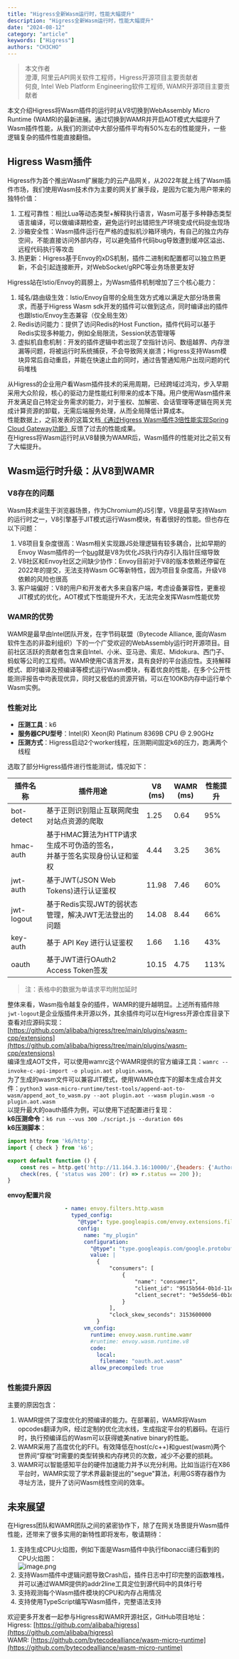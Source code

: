 ```yaml
---
title: "Higress全新Wasm运行时，性能大幅提升"
description: "Higress全新Wasm运行时，性能大幅提升"
date: "2024-08-12"
category: "article"
keywords: ["Higress"]
authors: "CH3CHO"
---
```


> 本文作者<br />澄潭, 阿里云API网关软件工程师，Higress开源项目主要贡献者<br />何良, Intel Web Platform Engineering软件工程师, WAMR开源项目主要贡献者

本文介绍Higress将Wasm插件的运行时从V8切换到WebAssembly Micro Runtime (WAMR)的最新进展。通过切换到WAMR并开启AOT模式大幅提升了Wasm插件性能，从我们的测试中大部分插件平均有50%左右的性能提升，一些逻辑复杂的插件性能直接翻倍。
<a name="kDGsg"></a>
## Higress Wasm插件
Higress作为首个推出Wasm扩展能力的云产品网关，从2022年就上线了Wasm插件市场，我们使用Wasm技术作为主要的网关扩展手段，是因为它能为用户带来的独特价值：

1. 工程可靠性：相比Lua等动态类型+解释执行语言，Wasm可基于多种静态类型语言编译，可以做编译期检查，避免运行时出错把生产环境变成代码捉虫现场
2. 沙箱安全性：Wasm插件运行在严格的虚拟机沙箱环境内，有自己的独立内存空间，不能直接访问外部内存，可以避免插件代码bug导致遭到缓冲区溢出、远程代码执行等攻击
3. 热更新：Higress基于Envoy的xDS机制，插件二进制和配置都可以独立热更新，不会引起连接断开，对WebSocket/gRPC等业务场景更友好

Higress站在Istio/Envoy的肩膀上，为Wasm插件机制增加了三个核心能力：

1. 域名/路由级生效：Istio/Envoy自带的全局生效方式难以满足大部分场景需求，而基于Higress Wasm sdk开发的插件可以做到这点，同时编译出的插件也跟Istio/Envoy生态兼容（仅全局生效）
2. Redis访问能力：提供了访问Redis的Host Function，插件代码可以基于Redis实现多种能力，例如全局限流，Session状态管理等
3. 虚拟机自愈机制：开发的插件逻辑中若出现了空指针访问、数组越界、内存泄漏等问题，将被运行时系统捕获，不会导致网关崩溃；Higress支持Wasm模块异常后自动重启，并能在快速止血的同时，通过告警通知用户出现问题的代码堆栈

从Higress的企业用户看Wasm插件技术的采用周期，已经跨域过鸿沟，步入早期采用大众阶段，核心的驱动力是性能红利带来的成本下降。用户使用Wasm插件来开发满足自己特定业务需求的能力，对于鉴权、加解密、会话管理等逻辑在网关完成计算资源的卸载，无需后端服务处理，从而全局降低计算成本。<br />性能数据上，之前发表的这篇文档[《通过Higress Wasm插件3倍性能实现Spring Cloud Gateway功能》](https://mp.weixin.qq.com/s/hL8VjWSILLzvFwZ1yqJjMw)反馈了过去的性能成果。<br />在Higress将Wasm运行时从V8替换为WAMR后，Wasm插件的性能对比之前又有了大幅提升。

<a name="fG8W7"></a>
## Wasm运行时升级：从V8到WAMR
<a name="h11Dt"></a>
### V8存在的问题
Wasm技术诞生于浏览器场景，作为Chromium的JS引擎，V8是最早支持Wasm的运行时之一，V8引擎基于JIT模式运行Wasm模块，有着很好的性能。但也存在以下问题：

1. V8项目复杂度很高：Wasm相关实现跟JS处理逻辑有较多耦合，比如早期的Envoy Wasm插件的一个[bug](https://bugs.chromium.org/p/v8/issues/detail?id=12592)就是V8为优化JS执行内存引入指针压缩导致
2. V8社区和Envoy社区之间缺少协作：Envoy目前对于V8的版本依赖还停留在2022年的提交，无法支持Wasm GC等新特性，因为项目复杂度高，升级V8依赖的风险也很高
3. 客户端偏好：V8的用户和开发者大多来自客户端，考虑设备兼容性，更重视JIT模式的优化，AOT模式下性能提升不大，无法完全发挥Wasm性能优势
<a name="SHmcJ"></a>
### WAMR的优势
WAMR是最早由Intel团队开发，在字节码联盟（Bytecode Alliance, 面向Wasm软件生态的非盈利组织）下的一个广受欢迎的WebAssembly运行时开源项目。目前社区活跃的贡献者包含来自Intel、小米、亚马逊、索尼、Midokura、西门子、蚂蚁等公司的工程师。WAMR使用C语言开发，具有良好的平台适应性。支持解释模式、即时编译及预编译等模式运行Wasm模块，有着优良的性能，在多个公开性能测评报告中均表现优异，同时又极低的资源开销，可以在100KB内存中运行单个Wasm实例。

<a name="E0wqC"></a>
### 性能对比

- **压测工具**：k6
- **服务器CPU型号**：Intel(R) Xeon(R) Platinum 8369B CPU @ 2.90GHz
- **压测方式**：Higress启动2个worker线程，压测期间固定k6的压力，跑满两个线程

选取了部分Higress插件进行性能测试，情况如下：

| 插件名称 | 插件用途 | V8<br />(ms) | WAMR<br />(ms) | 性能提升 |
| --- | --- | --- | --- | --- |
| bot-detect | 基于正则识别阻止互联网爬虫对站点资源的爬取 | 1.25 | 0.64 | 95% |
| hmac-auth | 基于HMAC算法为HTTP请求生成不可伪造的签名，<br />并基于签名实现身份认证和鉴权 | 4.44 | 3.25 | 36% |
| jwt-auth | 基于JWT(JSON Web Tokens)进行认证鉴权 | 11.98 | 7.46 | 60% |
| jwt-logout | 基于Redis实现JWT的弱状态管理，解决JWT无法登出的问题 | 14.08 | 8.44 | 66% |
| key-auth | 基于 API Key 进行认证鉴权 | 1.66 | 1.16 | 43% |
| oauth | 基于JWT进行OAuth2 Access Token签发 | 10.15 | 4.75 | 113% |

> 注：表格中的数据为单请求平均附加延时


整体来看，Wasm指令越复杂的插件，WAMR的提升越明显。上述所有插件除`jwt-logout`是企业版插件未开源以外，其余插件均可以在Higress开源仓库目录下查看对应源码实现：[https://github.com/alibaba/higress/tree/main/plugins/wasm-cpp/extensions](https://github.com/alibaba/higress/tree/main/plugins/wasm-cpp/extensions)<br />编译生成AOT文件，可以使用wamrc这个WAMR提供的官方编译工具：`wamrc --invoke-c-api-import -o plugin.aot plugin.wasm`。<br />为了生成的wasm文件可以兼容JIT模式，使用WAMR仓库下的脚本生成合并文件：`python3 wasm-micro-runtime/test-tools/append-aot-to-wasm/append_aot_to_wasm.py --aot plugin.aot --wasm plugin.wasm -o plugin.aot.wasm`<br />以提升最大的oauth插件为例，可以使用下述配置进行复现：<br />**k6压测命令**：`k6 run --vus 300 ./script.js --duration 60s`<br />**k6压测脚本**：
```javascript
import http from 'k6/http';
import { check } from 'k6';

export default function () {
    const res = http.get('http://11.164.3.16:10000/',{headers: {'Authorization':'Bearer eyJhbGciOiJIUzI1NiIsInR5cCI6ImFwcGxpY2F0aW9uL2F0K2p3dCJ9.eyJhdWQiOiJ0ZXN0MiIsImNsaWVudF9pZCI6Ijk1MTViNTY0LTBiMWQtMTFlZS05YzRjLTAwMTYzZTEyNTBiNSIsImV4cCI6MTY2NTY3MzgyOSwiaWF0IjoxNjY1NjczODE5LCJpc3MiOiJIaWdyZXNzLUdhdGV3YXkiLCJqdGkiOiIxMDk1OWQxYi04ZDYxLTRkZWMtYmVhNy05NDgxMDM3NWI2M2MiLCJzY29wZSI6InRlc3QiLCJzdWIiOiJjb25zdW1lcjEifQ.LsZ6mlRxlaqWa0IAZgmGVuDgypRbctkTcOyoCxqLrHY'}});
    check(res, { 'status was 200': (r) => r.status == 200 });
}
```
**envoy配置片段**
```yaml
                  - name: envoy.filters.http.wasm
                    typed_config:
                      "@type": type.googleapis.com/envoy.extensions.filters.http.wasm.v3.Wasm
                      config:
                        name: "my_plugin"
                        configuration:
                          "@type": "type.googleapis.com/google.protobuf.StringValue"
                          value: |
                            {
                                "consumers": [
                                    {
                                        "name": "consumer1",
                                        "client_id": "9515b564-0b1d-11ee-9c4c-00163e1250b5",
                                        "client_secret": "9e55de56-0b1d-11ee-b8ec-00163e1250b5"
                                    }
                                ],
                                "clock_skew_seconds": 3153600000
                            }
                        vm_config:
                          runtime: envoy.wasm.runtime.wamr
                          #runtime: envoy.wasm.runtime.v8
                          code:
                            local:
                             filename: "oauth.aot.wasm"
                          allow_precompiled: true
```

<a name="gqXOi"></a>
### 性能提升原因
主要的原因包含：

1. WAMR提供了深度优化的预编译的能力。在部署前，WAMR将Wasm opcodes翻译为IR，经过定制的优化流水线，生成指定平台的机器码。在运行时，执行预编译后的Wasm可以获得媲美native binary的性能。
2. WAMR采用了高度优化的FFI。有效降低在host(c/c++)和guest(wasm)两个世界间“穿梭”时需要的类型转换和内存拷贝的次数，减少不必要的损耗。
3. WAMR可以智能感知平台的硬件加速能力并予以充分利用。比如当运行在X86平台时，WAMR实现了学术界最新提出的"segue"算法，利用GS寄存器作为寻址方法，提升了访问Wasm线性空间的效率。

<a name="H0Iyq"></a>
## 未来展望
在Higress团队和WAMR团队之间的紧密协作下，除了在网关场景提升Wasm插件性能，还带来了很多实用的新特性即将发布，敬请期待：

1. 支持生成CPU火焰图，例如下面是Wasm插件中执行fibonacci递归看到的CPU火焰图：<br />![image.png](/img/1728551757297.png)
2. 支持Wasm插件中逻辑问题导致Crash后，插件日志中打印完整的函数堆栈，并可以通过WAMR提供的addr2line工具定位到源代码中的具体行号
3. 支持观测每个Wasm插件模块的CPU和内存占用情况
4. 支持使用TypeScript编写Wasm插件，完整语法支持

欢迎更多开发者一起参与Higress和WAMR开源社区，GitHub项目地址：<br />Higress: [https://github.com/alibaba/higress](https://github.com/alibaba/higress)<br />WAMR: [https://github.com/bytecodealliance/wasm-micro-runtime](https://github.com/bytecodealliance/wasm-micro-runtime)

